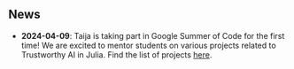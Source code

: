 ## News 

- **2024-04-09**: Taija is taking part in Google Summer of Code for the first time! We are excited to mentor students on various projects related to Trustworthy AI in Julia. Find the list of projects [here](https://julialang.org/jsoc/gsoc/taija/).